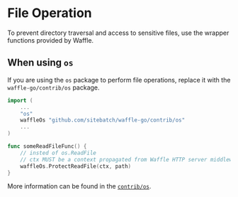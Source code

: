 # File Operation

To prevent directory traversal and access to sensitive files, use the wrapper functions provided by Waffle.

## When using `os`

If you are using the `os` package to perform file operations, replace it with the `waffle-go/contrib/os` package.


```go
import (
    ...
    "os"
    waffleOs "github.com/sitebatch/waffle-go/contrib/os"
    ...
)

func someReadFileFunc() {
    // insted of os.ReadFile
    // ctx MUST be a context propagated from Waffle HTTP server middleware such as WafMiddleware
    waffleOs.ProtectReadFile(ctx, path)
}
```

More information can be found in the [`contrib/os`](https://github.com/sitebatch/waffle-go/tree/main/contrib/os).